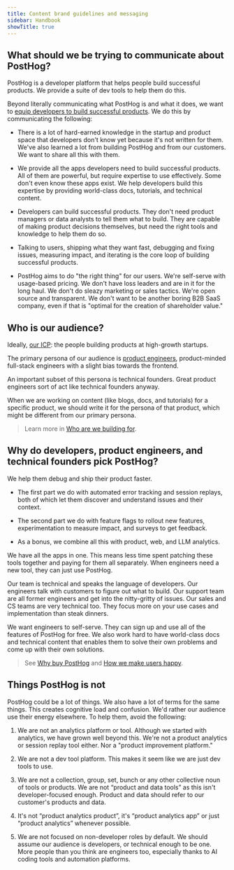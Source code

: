 ```yaml
---
title: Content brand guidelines and messaging
sidebar: Handbook
showTitle: true
---
```


## What should we be trying to communicate about PostHog? 

PostHog is a developer platform that helps people build successful products. We provide a suite of dev tools to help them do this.

Beyond literally communicating what PostHog is and what it does, we want to [equip developers to build successful products](/handbook/why-does-posthog-exist). We do this by communicating the following:

- There is a lot of hard-earned knowledge in the startup and product space that developers don't know yet because it's not written for them. We've also learned a lot from building PostHog and from our customers. We want to share all this with them.

- We provide all the apps developers need to build successful products. All of them are powerful, but require expertise to use effectively. Some don't even know these apps exist. We help developers build this expertise by providing world-class docs, tutorials, and technical content.

- Developers can build successful products. They don't need product managers or data analysts to tell them what to build. They are capable of making product decisions themselves, but need the right tools and knowledge to help them do so.

- Talking to users, shipping what they want fast, debugging and fixing issues, measuring impact, and iterating is the core loop of building successful products.

- PostHog aims to do "the right thing" for our users. We're self-serve with usage-based pricing. We don't have loss leaders and are in it for the long haul. We don't do sleazy marketing or sales tactics. We're open source and transparent. We don't want to be another boring B2B SaaS company, even if that is "optimal for the creation of shareholder value."

## Who is our audience?

Ideally, [our ICP](/handbook/who-we-are-building-for): the people building products at high-growth startups.

The primary persona of our audience is [product engineers](/blog/what-is-a-product-engineer), product-minded full-stack engineers with a slight bias towards the frontend.

An important subset of this persona is technical founders. Great product engineers sort of act like technical founders anyway.

When we are working on content (like blogs, docs, and tutorials) for a specific product, we should write it for the persona of that product, which might be different from our primary persona.

> Learn more in [Who are we building for](/handbook/who-we-are-building-for).

## Why do developers, product engineers, and technical founders pick PostHog?

We help them debug and ship their product faster.

- The first part we do with automated error tracking and session replays, both of which let them discover and understand issues and their context.

- The second part we do with feature flags to rollout new features, experimentation to measure impact, and surveys to get feedback.

- As a bonus, we combine all this with product, web, and LLM analytics.

We have all the apps in one. This means less time spent patching these tools together and paying for them all separately. When engineers need a new tool, they can just use PostHog.

Our team is technical and speaks the language of developers. Our engineers talk with customers to figure out what to build. Our support team are all former engineers and get into the nitty-gritty of issues. Our sales and CS teams are very technical too. They focus more on your use cases and implementation than steak dinners.

We want engineers to self-serve. They can sign up and use all of the features of PostHog for free. We also work hard to have world-class docs and technical content that enables them to solve their own problems and come up with their own solutions.

> See [Why buy PostHog](/handbook/growth/sales/why-buy-posthog) and [How we make users happy](/handbook/making-users-happy).

## Things PostHog is not

PostHog could be a lot of things. We also have a lot of terms for the same things. This creates cognitive load and confusion. We'd rather our audience use their energy elsewhere. To help them, avoid the following:

1. We are not an analytics platform or tool. Although we started with analytics, we have grown well beyond this. We're not a product analytics or session replay tool either. Nor a "product improvement platform."

2. We are not a dev tool platform. This makes it seem like we are just dev tools to use.

3. We are not a collection, group, set, bunch or any other collective noun of tools or products. We are not “product and data tools” as this isn't developer-focused enough. Product and data should refer to our customer's products and data.

4. It's not “product analytics product”, it's “product analytics app” or just “product analytics” whenever possible.

5. We are not focused on non-developer roles by default. We should assume our audience is developers, or technical enough to be one. More people than you think are engineers too, especially thanks to AI coding tools and automation platforms.